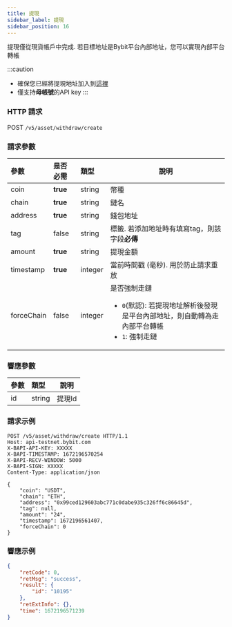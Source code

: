```yaml
---
title: 提現
sidebar_label: 提現
sidebar_position: 16
---
```


提現僅從現貨帳戶中完成. 若目標地址是Bybit平台內部地址，您可以實現內部平台轉帳

:::caution
* 確保您已經將提現地址加入到<a href="https://www.bybit.com/user/assets/money-address">這裡</a>
* 僅支持**母帳號**的API key
:::

### HTTP 請求
POST `/v5/asset/withdraw/create`

### 請求參數
| 參數 | 是否必需 | 類型 | 說明|
|:----- |:-------|:-----|------ |
|coin |**true** |string |幣種 |
|chain |**true** |string |鏈名 |
|address |**true** |string |錢包地址 |
|tag |false |string |標籤. 若添加地址時有填寫tag，則該字段**必傳** |
|amount |**true** |string |提現金額 |
|timestamp |**true** |integer |當前時間戳 (毫秒). 用於防止請求重放 |
|forceChain |false |integer |是否強制走鏈<ul><li>`0`(默認): 若提現地址解析後發現是平台內部地址，則自動轉為走內部平台轉帳</li><li>`1`: 強制走鏈</li> </ul>|

### 響應參數
| 參數 | 類型 | 說明|
|:----- |:-----|----- |
|id |string|提現Id |

### 請求示例

```http
POST /v5/asset/withdraw/create HTTP/1.1
Host: api-testnet.bybit.com
X-BAPI-API-KEY: XXXXX
X-BAPI-TIMESTAMP: 1672196570254
X-BAPI-RECV-WINDOW: 5000
X-BAPI-SIGN: XXXXX
Content-Type: application/json

{
    "coin": "USDT",
    "chain": "ETH",
    "address": "0x99ced129603abc771c0dabe935c326ff6c86645d",
    "tag": null,
    "amount": "24",
    "timestamp": 1672196561407,
    "forceChain": 0
}
```

### 響應示例

```json
{
    "retCode": 0,
    "retMsg": "success",
    "result": {
        "id": "10195"
    },
    "retExtInfo": {},
    "time": 1672196571239
}
```